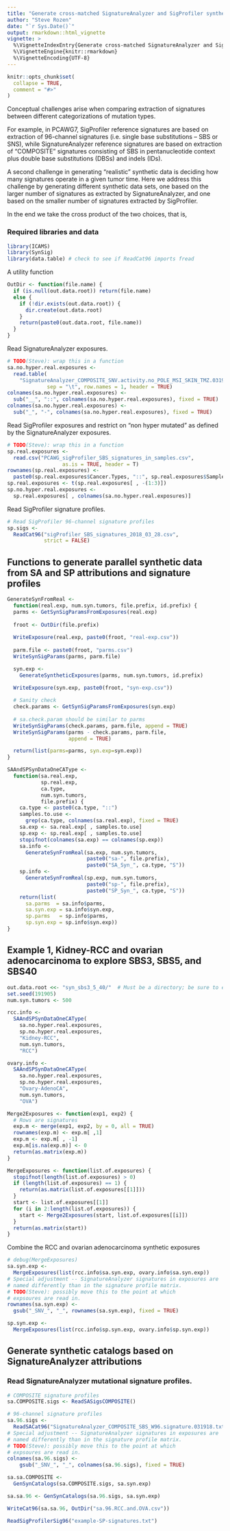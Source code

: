 ```yaml
---
title: "Generate cross-matched SignatureAnalyzer and SigProfiler synthetic data"
author: "Steve Rozen"
date: "`r Sys.Date()`"
output: rmarkdown::html_vignette
vignette: >
  %\VignetteIndexEntry{Generate cross-matched SignatureAnalyzer and SigProfiler synthetic data}
  %\VignetteEngine{knitr::rmarkdown}
  %\VignetteEncoding{UTF-8}
---
```


```r
knitr::opts_chunk$set(
  collapse = TRUE,
  comment = "#>"
)
```

Conceptual challenges arise when comparing extraction of signatures between
different categorizations of mutation types.  

For example, in PCAWG7, SigProfiler reference signatures are based on
extraction of 96-channel signatures (i.e. single base substitutions -- SBS or SNS),
while SignatureAnalyzer reference signatures  are based on extraction of
"COMPOSITE" signatures consisting of SBS in pentanucleotide context plus
double base substitutions (DBSs) and indels (IDs).

A second challenge in generating "realistic" synthetic data is deciding
how many signatures operate in a given tumor time. Here we address
this challenge by generating different synthetic data sets, one
based on the larger number of signatures as extracted by
SignatureAnalyzer, and one based on the smaller number of signatures
extracted by SigProfiler.

In the end we take the cross product of the two choices, that is,
\verbatim{
 {96-channel, COMPOSITE} X {SignatureAnalyzer-attributions, SigProfiler-attributions}
}

### Required libraries and data

```r
library(ICAMS)
library(SynSig)
library(data.table) # check to see if ReadCat96 imports fread
```

A utility function

```r
OutDir <- function(file.name) {
  if (is.null(out.data.root)) return(file.name)
  else {
    if (!dir.exists(out.data.root)) {
      dir.create(out.data.root)
    }
    return(paste0(out.data.root, file.name))
  }
}
```

Read SignatureAnalyzer exposures.

```r

# TODO(Steve): wrap this in a function
sa.no.hyper.real.exposures <- 
  read.table(
    "SignatureAnalyzer_COMPOSITE_SNV.activity.no_POLE_MSI_SKIN_TMZ.031918.txt",
             sep = "\t", row.names = 1, header = TRUE)
colnames(sa.no.hyper.real.exposures) <-
  sub("__", "::", colnames(sa.no.hyper.real.exposures), fixed = TRUE)
colnames(sa.no.hyper.real.exposures) <-
  sub("_", "-", colnames(sa.no.hyper.real.exposures), fixed = TRUE)
```

Read SigProfiler exposures and restrict on "non hyper mutated" as
defined by the SignatureAnalyzer exposures.

```r
# TODO(Steve): wrap this in a function
sp.real.exposures <-
  read.csv("PCAWG_sigProfiler_SBS_signatures_in_samples.csv",
                  as.is = TRUE, header = T)
rownames(sp.real.exposures) <-
  paste0(sp.real.exposures$Cancer.Types, "::", sp.real.exposures$Sample.Names)
sp.real.exposures <- t(sp.real.exposures[ , -(1:3)])
sp.no.hyper.real.exposures <- 
  sp.real.exposures[ , colnames(sa.no.hyper.real.exposures)]
```

Read SigProfiler signature profiles.

```r
# Read SigProfiler 96-channel signature profiles
sp.sigs <-
  ReadCat96("sigProfiler_SBS_signatures_2018_03_28.csv",
            strict = FALSE)
```

## Functions to generate parallel synthetic data from SA and SP attributions and signature profiles

```r
GenerateSynFromReal <-
  function(real.exp, num.syn.tumors, file.prefix, id.prefix) {
  parms <- GetSynSigParamsFromExposures(real.exp)
  
  froot <- OutDir(file.prefix)
  
  WriteExposure(real.exp, paste0(froot, "real-exp.csv"))
  
  parm.file <- paste0(froot, "parms.csv")
  WriteSynSigParams(parms, parm.file)

  syn.exp <- 
    GenerateSyntheticExposures(parms, num.syn.tumors, id.prefix)

  WriteExposure(syn.exp, paste0(froot, "syn-exp.csv"))
  
  # Sanity check
  check.params <- GetSynSigParamsFromExposures(syn.exp)
  
  # sa.check.param should be similar to parms
  WriteSynSigParams(check.params, parm.file, append = TRUE)
  WriteSynSigParams(parms - check.params, parm.file,
                    append = TRUE)

  return(list(parms=parms, syn.exp=syn.exp))
}

SAAndSPSynDataOneCAType <-
  function(sa.real.exp, 
           sp.real.exp,
           ca.type,
           num.syn.tumors,
           file.prefix) {
    ca.type <- paste0(ca.type, "::")
    samples.to.use <- 
      grep(ca.type, colnames(sa.real.exp), fixed = TRUE)
    sa.exp <- sa.real.exp[ , samples.to.use]
    sp.exp <- sp.real.exp[ , samples.to.use]
    stopifnot(colnames(sa.exp) == colnames(sp.exp))
    sa.info <-
      GenerateSynFromReal(sa.exp, num.syn.tumors, 
                          paste0("sa-", file.prefix),
                          paste0("SA_Syn_", ca.type, "S"))
    sp.info <-
      GenerateSynFromReal(sp.exp, num.syn.tumors,
                          paste0("sp-", file.prefix),
                          paste0("SP_Syn_", ca.type, "S"))
    return(list(
      sa.parms  = sa.info$parms,
      sa.syn.exp = sa.info$syn.exp,
      sp.parms   = sp.info$parms,
      sp.syn.exp = sp.info$syn.exp))
}
```


## Example 1, Kidney-RCC and ovarian adenocarcinoma to explore SBS3, SBS5, and SBS40


```r
out.data.root <<- "syn_sbs3_5_40/"  # Must be a directory; be sure to end in "/"
set.seed(191905)
num.syn.tumors <- 500

rcc.info <- 
  SAAndSPSynDataOneCAType(
    sa.no.hyper.real.exposures,
    sp.no.hyper.real.exposures,
    "Kidney-RCC",
    num.syn.tumors,
    "RCC")
```

```r

ovary.info <- 
  SAAndSPSynDataOneCAType(
    sa.no.hyper.real.exposures,
    sp.no.hyper.real.exposures,
    "Ovary-AdenoCA",
    num.syn.tumors,
    "OVA")

```


```r
Merge2Exposures <- function(exp1, exp2) {
  # Rows are signatures
  exp.m <- merge(exp1, exp2, by = 0, all = TRUE)
  rownames(exp.m) <- exp.m[ ,1]
  exp.m <- exp.m[ , -1]
  exp.m[is.na(exp.m)] <- 0
  return(as.matrix(exp.m))
}

MergeExposures <- function(list.of.exposures) {
  stopifnot(length(list.of.exposures) > 0) 
  if (length(list.of.exposures) == 1) {
    return(as.matrix(list.of.exposures[[1]]))
  }
  start <- list.of.exposures[[1]]
  for (i in 2:length(list.of.exposures)) {
    start <- Merge2Exposures(start, list.of.exposures[[i]])
  }
  return(as.matrix(start))
}

```

Combine the RCC and ovarian adenocarcinoma synthetic exposures

```r
# debug(MergeExposures)
sa.syn.exp <-
  MergeExposures(list(rcc.info$sa.syn.exp, ovary.info$sa.syn.exp))
# Special adjustment -- SignatureAnalyzer signatures in exposures are 
# named differently than in the signature profile matrix.
# TODO(Steve): possibly move this to the point at which
# expsoures are read in.
rownames(sa.syn.exp) <-
  gsub("_SNV_", "_", rownames(sa.syn.exp), fixed = TRUE)

sp.syn.exp <-
  MergeExposures(list(rcc.info$sp.syn.exp, ovary.info$sp.syn.exp))

```


## Generate synthetic catalogs based on SignatureAnalyzer attributions

### Read SignatureAnalyzer mutational signature profiles.

```r
                           
# COMPOSITE signature profiles
sa.COMPOSITE.sigs <- ReadSASigsCOMPOSITE()

# 96-channel signature profiles
sa.96.sigs <- 
  ReadSACat96("SignatureAnalyzer_COMPOSITE_SBS_W96.signature.031918.txt")
# Special adjustment -- SignatureAnalyzer signatures in exposures are 
# named differently than in the signature profile matrix.
# TODO(Steve): possibly move this to the point at which
# expsoures are read in.
colnames(sa.96.sigs) <-
    gsub("_SNV_", "_", colnames(sa.96.sigs), fixed = TRUE)
```

```r
sa.sa.COMPOSITE <- 
  GenSynCatalogs(sa.COMPOSITE.sigs, sa.syn.exp)

sa.sa.96 <- GenSynCatalogs(sa.96.sigs, sa.syn.exp)

WriteCat96(sa.sa.96, OutDir("sa.96.RCC.and.OVA.csv"))
```

```r

ReadSigProfilerSig96("example-SP-signatures.txt")


```
